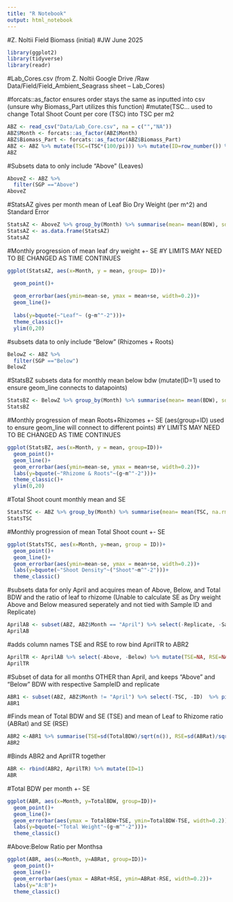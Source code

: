 ```yaml
---
title: "R Notebook"
output: html_notebook
---
```

#Z. Noltii Field Biomass (initial)
#JW June 2025



```r
library(ggplot2)
library(tidyverse)
library(readr)
```



#Lab_Cores.csv  (from Z. Noltii Google Drive /Raw Data/Field/Field_Ambient_Seagrass sheet -- Lab_Cores) 

#forcats::as_factor ensures order stays the same as inputted into csv (unsure why Biomass_Part utilizes this function)
#mutate(TSC... used to change Total Shoot Count per core (TSC) into TSC per m2
```r

ABZ <- read_csv("Data/Lab_Core.csv", na = c("","NA")) 
ABZ$Month <- forcats::as_factor(ABZ$Month)
ABZ$Biomass_Part <- forcats::as_factor(ABZ$Biomass_Part)
ABZ <- ABZ %>% mutate(TSC=(TSC*(100/pi))) %>% mutate(ID=row_number()) %>% rename("SGP"="Biomass_Part", "BDW"="Bio_Dry_Weight_m2") %>%  select(-Processing_Date, -Sample_Date, -Sampler, -Dry_Weight, -Tin_Weight, -Bio_Dry_Weight, -Date.in...out.of.oven, -Notes)
ABZ
```




#Subsets data to only include "Above" (Leaves)
```r
AboveZ <- ABZ %>% 
  filter(SGP =="Above")
AboveZ
```


#StatsAZ gives per month mean of Leaf Bio Dry Weight (per m^2) and Standard Error
```r
StatsAZ <- AboveZ %>% group_by(Month) %>% summarise(mean= mean(BDW), sd = sd(BDW), n=n(), se=sd/sqrt(n)) %>% mutate(ID=1)
StatsAZ <- as.data.frame(StatsAZ)
StatsAZ
```


#Monthly progression of mean leaf dry weight +- SE
#Y LIMITS MAY NEED TO BE CHANGED AS TIME CONTINUES
```r
ggplot(StatsAZ, aes(x=Month, y = mean, group= ID))+

  geom_point()+
  
  geom_errorbar(aes(ymin=mean-se, ymax = mean+se, width=0.2))+
  geom_line()+
  
  labs(y=bquote(~"Leaf"~ (g~m^"-2")))+
  theme_classic()+
  ylim(0,20)

```


#subsets data to only include "Below" (Rhizomes + Roots)
```r
BelowZ <- ABZ %>% 
  filter(SGP =="Below")
BelowZ
```

#StatsBZ subsets data for monthly mean below bdw (mutate(ID=1) used to ensure geom_line connects to datapoints)
```r
StatsBZ <- BelowZ %>% group_by(Month) %>% summarise(mean= mean(BDW), sd = sd(BDW), n=n(), se=sd/sqrt(n)) %>% mutate(ID=1)
StatsBZ
```

#Monthly progression of mean Roots+Rhizomes +- SE (aes(group=ID) used to ensure geom_line will connect to different points) 
#Y LIMITS MAY NEED TO BE CHANGED AS TIME CONTINUES
```r
ggplot(StatsBZ, aes(x=Month, y = mean, group=ID))+
  geom_point()+
  geom_line()+
  geom_errorbar(aes(ymin=mean-se, ymax = mean+se, width=0.2))+
  labs(y=bquote(~"Rhizome & Roots"~(g~m^"-2")))+
  theme_classic()+
  ylim(0,20)
```

#Total Shoot count monthly mean and SE
```r
StatsTSC <- ABZ %>% group_by(Month) %>% summarise(mean= mean(TSC, na.rm=TRUE), sd = sd(TSC, na.rm=TRUE), n=n(), se=sd/sqrt(n)) %>%  mutate(ID=1)
StatsTSC
```

#Monthly progression of mean Total Shoot count +- SE
```r
ggplot(StatsTSC, aes(x=Month, y=mean, group = ID))+
  geom_point()+
  geom_line()+
  geom_errorbar(aes(ymin=mean-se, ymax = mean+se, width=0.2))+
  labs(y=bquote(~"Shoot Density"~("Shoot"~m^"-2")))+
  theme_classic()
```


#subsets data for only April and acquires mean of Above, Below, and Total BDW and the ratio of leaf to rhizome (Unable to calculate SE as Dry weight Above and Below measured seperately and not tied with Sample ID and Replicate)
```r
AprilAB <- subset(ABZ, ABZ$Month == "April") %>% select(-Replicate, -Sample_ID, -TSC) %>%  group_by(SGP)%>% mutate(ID=row_number()) %>%  pivot_wider(names_from = SGP, values_from = BDW) %>% ungroup() %>% select(-"NA") %>% group_by(Month) %>% summarise(Above=mean(Above), Below=mean(Below)) %>% mutate(TotalBDW= Above+Below, ABRat= Above/Below)
AprilAB
```

#adds column names TSE and RSE to row bind AprilTR to ABR2
```r
AprilTR <- AprilAB %>% select(-Above, -Below) %>% mutate(TSE=NA, RSE=NA) 
AprilTR
```


#Subset of data for all months OTHER than April, and keeps "Above" and "Below" BDW with respective SampleID and replicate
```r
ABR1 <- subset(ABZ, ABZ$Month != "April") %>% select(-TSC, -ID)  %>% pivot_wider( names_from = SGP, values_from = BDW) %>% mutate(SampRep= paste(Sample_ID, Replicate)) %>% mutate(TotalBDW=Above+Below, ABRat= Above/Below) %>% group_by(Month) %>% select(-Sample_ID, -Replicate)
ABR1
```


#Finds mean of Total BDW and SE (TSE) and mean of Leaf to Rhizome ratio (ABRat) and SE (RSE) 
```r
ABR2 <-ABR1 %>% summarise(TSE=sd(TotalBDW)/sqrt(n()), RSE=sd(ABRat)/sqrt(n()), TotalBDW=mean(TotalBDW), ABRat= mean(ABRat) )
ABR2
```
#Binds ABR2 and AprilTR together 
```r
ABR <- rbind(ABR2, AprilTR) %>% mutate(ID=1)
ABR
```


#Total BDW per month +- SE 
```r
ggplot(ABR, aes(x=Month, y=TotalBDW, group=ID))+
  geom_point()+
  geom_line()+
  geom_errorbar(aes(ymax = TotalBDW+TSE, ymin=TotalBDW-TSE, width=0.2))+
  labs(y=bquote(~"Total Weight"~(g~m^"-2")))+
  theme_classic()
```


#Above:Below Ratio per Monthsa

```r
ggplot(ABR, aes(x=Month, y=ABRat, group=ID))+
  geom_point()+
  geom_line()+
  geom_errorbar(aes(ymax = ABRat+RSE, ymin=ABRat-RSE, width=0.2))+
  labs(y="A:B")+
  theme_classic()
```